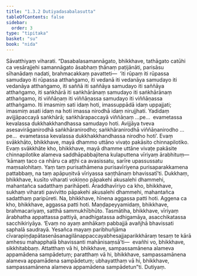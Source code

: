 ```yaml
---
title: "1.3.2 Dutiyadasabalasutta"
tableOfContents: false
sidebar:
  order: 3
type: "tipitaka"
basket: "su"
book: "nida"
---
```



<DynamicBreadcrumb />

<Division number="22" book="nida" bookNo="12" page="266">

<Paragraph number="130" book="nida">
Sāvatthiyaṃ viharati. “Dasabalasamannāgato, bhikkhave, tathāgato catūhi ca vesārajjehi samannāgato āsabhaṃ ṭhānaṃ paṭijānāti, parisāsu sīhanādaṃ nadati, brahmacakkaṃ pavatteti—  ‘iti rūpaṃ iti rūpassa samudayo iti rūpassa atthaṅgamo, iti vedanā iti vedanāya samudayo iti vedanāya atthaṅgamo, iti saññā iti saññāya samudayo iti saññāya atthaṅgamo, iti saṅkhārā iti saṅkhārānaṃ samudayo iti saṅkhārānaṃ atthaṅgamo, iti viññāṇaṃ iti viññāṇassa samudayo iti viññāṇassa atthaṅgamo. Iti imasmiṃ sati idaṃ hoti, imassuppādā idaṃ uppajjati; imasmiṃ asati idaṃ na hoti imassa nirodhā idaṃ nirujjhati. Yadidaṃ avijjāpaccayā saṅkhārā; saṅkhārapaccayā viññāṇaṃ …pe…  evametassa kevalassa dukkhakkhandhassa samudayo hoti. Avijjāya tveva asesavirāganirodhā saṅkhāranirodho; saṅkhāranirodhā viññāṇanirodho …pe…  evametassa kevalassa dukkhakkhandhassa nirodho hoti’.
</Paragraph>

<Paragraph number="131" book="nida">
Evaṃ svākkhāto, bhikkhave, mayā dhammo uttāno vivaṭo pakāsito chinnapilotiko. Evaṃ svākkhāte kho, bhikkhave, mayā dhamme uttāne vivaṭe pakāsite chinnapilotike alameva saddhāpabbajitena kulaputtena vīriyaṃ ārabhituṃ—  ‘kāmaṃ taco ca nhāru ca aṭṭhi ca avasissatu, sarīre upassussatu maṃsalohitaṃ. Yaṃ taṃ purisathāmena purisavīriyena purisaparakkamena pattabbaṃ, na taṃ apāpuṇitvā vīriyassa saṇṭhānaṃ bhavissatī’ti.
</Paragraph>

<Paragraph number="132" book="nida">
Dukkhaṃ, bhikkhave, kusīto viharati vokiṇṇo pāpakehi akusalehi dhammehi, mahantañca sadatthaṃ parihāpeti. Āraddhavīriyo ca kho, bhikkhave, sukhaṃ viharati pavivitto pāpakehi akusalehi dhammehi, mahantañca sadatthaṃ paripūreti. Na, bhikkhave, hīnena aggassa patti hoti. Aggena ca kho, bhikkhave, aggassa patti hoti. Maṇḍapeyyamidaṃ, bhikkhave, brahmacariyaṃ, satthā sammukhībhūto. Tasmātiha, bhikkhave, vīriyaṃ ārabhatha appattassa pattiyā, anadhigatassa adhigamāya, asacchikatassa sacchikiriyāya. ‘Evaṃ no ayaṃ amhākaṃ pabbajjā avañjhā bhavissati saphalā saudrayā. Yesañca mayaṃ paribhuñjāma cīvarapiṇḍapātasenāsanagilānappaccayabhesajjaparikkhāraṃ tesaṃ te kārā amhesu mahapphalā bhavissanti mahānisaṃsā’ti—  evañhi vo, bhikkhave, sikkhitabbaṃ. Attatthaṃ vā hi, bhikkhave, sampassamānena alameva appamādena sampādetuṃ; paratthaṃ vā hi, bhikkhave, sampassamānena alameva appamādena sampādetuṃ; ubhayatthaṃ vā hi, bhikkhave, sampassamānena alameva appamādena sampādetun”ti.

</Paragraph>
</Division>

<Paragraph number="133" type="center" book="nida">
Dutiyaṃ.
</Paragraph>